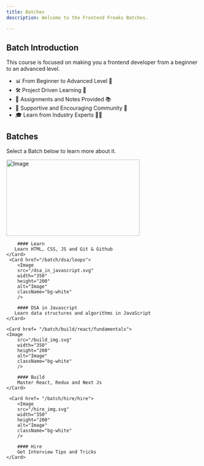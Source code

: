 ```yaml
---
title: Batches
description: Welcome to the Frontend Freaks Batches.

---
```


## Batch Introduction 

This course is focused on making you a frontend developer from a beginner to an advanced level.

- 📊 From Beginner to Advanced Level 🚀
- 🛠️ Project Driven Learning 📁
- 📝 Assignments and Notes Provided 📚
- 👥 Supportive and Encouraging Community 🤝
- 🎓 Learn from Industry Experts 👨‍🏫



## Batches

Select a Batch below to learn more about it.

<div className="flex md:flex-row flex-col gap-4 mt-6 ">
    <Card href="/batch/learn/html/basic">
        <Image
        src="/learn_img.svg"
        width="350"
        height="200"
        alt="Image"
        className="bg-white"
        />

        #### Learn
       Learn HTML, CSS, JS and Git & Github
    </Card>
     <Card href="/batch/dsa/loops">
        <Image
        src="/dsa_in_javascript.svg"
        width="350"
        height="200"
        alt="Image"
        className="bg-white"
        />

        #### DSA in Javascript
       Learn data structures and algorithms in JavaScript
    </Card>

    <Card href= "/batch/build/react/fundamentals">
    <Image
        src="/build_img.svg"
        width="350"
        height="200"
        alt="Image"
        className="bg-white"
        />

        #### Build
        Master React, Redux and Next Js
    </Card>

     <Card href= "/batch/hire/hire">
        <Image
        src="/hire_img.svg"
        width="350"
        height="200"
        alt="Image"
        className="bg-white"
        />

        #### Hire
        Get Interview Tips and Tricks
    </Card>
</div>
